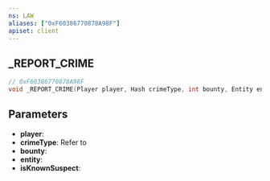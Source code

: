 ```yaml
---
ns: LAW
aliases: ["0xF60386770878A98F"]
apiset: client
---
```

## _REPORT_CRIME

```c
// 0xF60386770878A98F
void _REPORT_CRIME(Player player, Hash crimeType, int bounty, Entity entity, BOOL isKnownSuspect);
```

## Parameters
* **player**:
* **crimeType**: Refer to <EmbeddedEnum name="eCrimeType" />
* **bounty**:
* **entity**:
* **isKnownSuspect**: